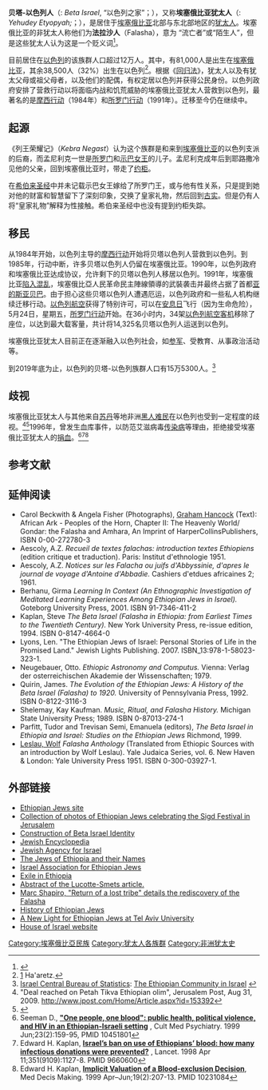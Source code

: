 {{Infobox Ethnic group
|image =PikiWiki Israel 22999 Religion in Israel.JPG
|caption =  以色列的贝塔以色列女性
|group    = 贝塔-以色列人
|poptime  = '''125,000 ''' - '''130,000'''
|regions    = {{flag|Israel}} 120,000  <ref>Israel Central Bureau of Statistics: [http://www.cbs.gov.il/hodaot2009n/11_09_252b.pdf The Ethiopian Population In Israel] {{Wayback|url=http://www.cbs.gov.il/hodaot2009n/11_09_252b.pdf |date=20181225092911 }}</ref> (2008)<br />占以色列人口1.75%
|region1    = {{flag|Ethiopia}}
|pop1       = 3,188 - 8,700
|ref1       = <ref>[[State_Comptroller_of_Israel|State Comptroller of Israel]]: [http://www.iaej.co.il/newsite/Data/UploadedFiles/SitePages/917-sFileRedir.pdf Efrati Census] {{Wayback|url=http://www.iaej.co.il/newsite/Data/UploadedFiles/SitePages/917-sFileRedir.pdf |date=20100308021817 }}</ref>
|region2    = {{flag|United States of America}}
|pop2      = 1,000
|ref2       = <ref>{{Cite web |url=http://www.haaretz.com/hasen/spages/1077094.html |title=存档副本 |accessdate=2010-02-17 |archive-date=2010-02-05 |archive-url=https://web.archive.org/web/20100205220535/http://haaretz.com/hasen/spages/1077094.html |dead-url=no }}</ref>
|languages  = 
|religions  = [[犹太教|犹太教]]
|related  = 
}}

{{Jews and Judaism sidebar}}

'''贝塔-以色列人'''（{{lang-he|בֵּיתֶא יִשְׂרָאֵל }}: ''Beta Israel'', “以色列之家”；{{lang-gez|ቤተ እስራኤል}}），又称'''埃塞俄比亚犹太人'''（{{lang-he|יְהוּדֵי אֶתְיוֹפְּיָה}}: ''Yehudey Etyopyah;''；{{lang-gez|የኢትዮጵያ አይሁድዊ}}），是居住于[[埃塞俄比亚|埃塞俄比亚]]北部与东北部地区的[[犹太人|犹太人]]。埃塞俄比亚的非犹太人称他们为'''法拉沙人'''（Falasha），意为 “流亡者”或“陌生人”，但是这些犹太人认为这是一个贬义词<ref>{{Cite web |url=http://www.nytimes.com/1985/01/23/movies/film-falasha-limns-ethiopian-jews-plight.html |title=FILM: 'FALASHA' LIMNS ETHIOPIAN JEWS' PLIGHT |accessdate=2010-02-17 |archive-date=2009-04-24 |archive-url=https://web.archive.org/web/20090424043620/http://www.nytimes.com/1985/01/23/movies/film-falasha-limns-ethiopian-jews-plight.html |dead-url=no }}</ref>。

目前居住在[[以色列|以色列]]的该族群人口超过12万人。其中，有81,000人是出生在[[埃塞俄比亚|埃塞俄比亚]]，其余38,500人（32%）出生在以色列<ref>[http://www.haaretz.com/hasen/spages/1128399.html] {{Wayback|url=http://www.haaretz.com/hasen/spages/1128399.html |date=20100225102929 }} Ha'aretz.</ref>。根据《[[回归法|回归法]]》，犹太人以及有犹太父母或祖父母者，以及他们的配偶，有权定居以色列并获得公民身份。以色列政府安排了营救行动以将面临内战和饥荒威胁的埃塞俄比亚犹太人营救到以色列，最著名的是[[摩西行动|摩西行动]]（1984年）和[[所罗门行动|所罗门行动]]（1991年）。迁移至今仍在继续中。

== 起源 ==
《列王荣耀记》（''Kebra Negast''）认为这个族群是和{{le|孟尼利克一世|Menelik I}}来到[[埃塞俄比亚|埃塞俄比亚]]的以色列支派的后裔，而孟尼利克一世是[[所罗门|所罗门]]和[[示巴女王|示巴女王]]的儿子。孟尼利克成年后到耶路撒冷见他的父亲，回到埃塞俄比亚时，带走了[[约柜|约柜]]。

在[[希伯来圣经|希伯来圣经]]中并未记载示巴女王嫁给了所罗门王，或与他有性关系，只是提到她对他的财富和智慧留下了深刻印象，交换了皇家礼物，然后回到[[古实|古实]]。但是仍有人将“皇家礼物”解释为性接触。希伯来圣经中也没有提到约柜失踪。

== 移民 ==

从1984年开始，以色列主导的[[摩西行动|摩西行动]]开始将贝塔以色列人营救到以色列。到1985年，行动中断，许多贝塔以色列人仍留在埃塞俄比亚。1990年，以色列政府和埃塞俄比亚达成协议，允许剩下的贝塔以色列人移居以色列。1991年，埃塞俄比亚[[埃塞俄比亞內戰|陷入混乱]]，埃塞俄比亞人民革命民主陣線領導的武裝袭击并最终占据了首都[[亚的斯亚贝巴|亚的斯亚贝巴]]。由于担心这些贝塔以色列人遭遇厄运，以色列政府和一些私人机构继续迁移行动。[[以色列航空|以色列航空]]获得了特别许可，可以在[[安息日|安息日]]飞行（因为生命危险），5月24日，星期五，[[所罗门行动|所罗门行动]]开始。在36小时内，34架[[以色列航空|以色列航空]][[客机|客机]]移除了座位，以达到最大载客量，共计将14,325名贝塔以色列人运送到以色列。

埃塞俄比亚犹太人目前正在逐渐融入以色列社会，如[[以色列国防军|参军]]、受教育、从事政治活动等。

到2019年底为止，以色列的贝塔-以色列族群人口有15万5300人。<ref name="The Ethiopian Population In Israel">[[Israel_Central_Bureau_of_Statistics|Israel Central Bureau of Statistics]]: [https://www.cbs.gov.il/he/mediarelease/DocLib/2020/358/11_20_358e.docx The Ethiopian Community in Israel] {{Wayback|url=https://www.cbs.gov.il/he/mediarelease/DocLib/2020/358/11_20_358e.docx |date=20210515100929 }}</ref>

==歧视==
埃塞俄比亚犹太人与其他来自[[苏丹|苏丹]]等地非洲[[黑人|黑人]][[难民|难民]]在以色列也受到一定程度的歧视。<ref>"Deal reached on Petah Tikva Ethiopian olim", Jerusalem Post, Aug 31, 2009. http://www.jpost.com/Home/Article.aspx?id=153392</ref><ref>{{Cite web |url=http://www.haaretz.com/news/olmert-ethiopian-jews-are-right-to-feel-discriminated-against-1.234885 |title=Olmert: Ethiopian Jews are right to feel discriminated against |accessdate=2015-01-06 |archive-date=2015-01-06 |archive-url=https://web.archive.org/web/20150106112909/http://www.haaretz.com/news/olmert-ethiopian-jews-are-right-to-feel-discriminated-against-1.234885 |dead-url=no }}</ref>1996年，曾发生血库事件，以防范艾滋病毒[[传染病|传染病]]等理由，拒绝接受埃塞俄比亚犹太人的[[捐血|捐血]]。<ref name=Seeman99>Seeman D., [http://dx.doi.org/10.1023/A:1005439308374 '''"One people, one blood": public health, political violence, and HIV in an Ethiopian-Israeli setting'''] {{Wayback|url=http://dx.doi.org/10.1023/A:1005439308374 |date=20200531065025 }}, Cult Med Psychiatry. 1999 Jun;23(2):159-95, PMID 10451801</ref><ref name="Kaplan98">Edward H. Kaplan, [http://www.som.yale.edu/faculty/ehk1/Lancet_Ethiopian_blood.pdf '''Israel’s ban on use of Ethiopians’ blood: how many infectious donations were prevented?'''] {{Wayback|url=http://www.som.yale.edu/faculty/ehk1/Lancet_Ethiopian_blood.pdf |date=20100622164125 }},  Lancet. 1998 Apr 11;351(9109):1127-8. PMID 9660600</ref><ref name="Kaplan99">Edward H. Kaplan, [http://dx.doi.org/10.1177/0272989X9901900212 '''Implicit Valuation of a Blood-exclusion Decision'''], Med Decis Making. 1999 Apr–Jun;19(2):207-13. PMID 10231084</ref>

== 参考文献 ==
{{reflist|2}}

== 延伸阅读 ==
{{refbegin}}
* Carol Beckwith & Angela Fisher (Photographs), [[Graham_Hancock|Graham Hancock]] (Text): African Ark - Peoples of the Horn, Chapter II: The Heavenly World/ Gondar: the Falasha and Amhara, An Imprint of HarperCollinsPublishers, ISBN 0-00-272780-3
* Aescoly, A.Z. ''Recueil de textes falachas: introduction textes Ethiopiens'' (edition critique et traduction). Paris: Institut d'ethnologie 1951.
* Aescoly, A.Z. ''Notices sur les Falacha ou juifs d'Abbyssinie, d'apres le journal de voyage d'Antoine d'Abbadie.'' Cashiers d'etdues africaines 2; 1961.
* Berhanu, Girma ''Learning In Context (An Ethnographic Investigation of Meditated Learning Experiences Among Ethiopian Jews in Israel).'' Goteborg University Press, 2001. ISBN 91-7346-411-2
* Kaplan, Steve ''The Beta Israel (Falasha in Ethiopia: from Earliest Times to the Twentieth Century).'' New York University Press, re-issue edition, 1994. ISBN 0-8147-4664-0
* Lyons, Len. "The Ethiopian Jews of Israel: Personal Stories of Life in the Promised Land." Jewish Lights Publishing. 2007. ISBN_13:978-1-58023-323-1.
* Neugebauer, Otto. ''Ethiopic Astronomy and Computus.'' Vienna: Verlag der osterreichischen Akademie der Wissenschaften; 1979.
* Quirin, James. ''The Evolution of the Ethiopian Jews: A History of the Beta Israel (Falasha) to 1920.'' University of Pennsylvania Press, 1992. ISBN 0-8122-3116-3
* Shelemay, Kay Kaufman. ''Music, Ritual, and Falasha History.'' Michigan State University Press; 1989. ISBN 0-87013-274-1
* Parfitt, Tudor and Trevisan Semi, Emanuela (editors), ''The Beta Israel in Ethiopia and Israel: Studies on the Ethiopian Jews'' Richmond, 1999.
* [[Wolf_Leslau|Leslau, Wolf]] ''Falasha Anthology'' (Translated from Ethiopic Sources with an introduction by Wolf Leslau). Yale Judaica Series, vol. 6. New Haven & London: Yale University Press 1951. ISBN 0-300-03927-1.
{{refend}}

== 外部链接 ==
{{refbegin|2}}
* [http://www.ethiostruggle.com Ethiopian Jews site]{{Wayback|url=http://www.ethiostruggle.com/ |date=20120223211801 }}
* [http://www.pbase.com/yalop/sigd Collection of photos of Ethiopian Jews celebrating the Sigd Festival in Jerusalem]{{Wayback|url=http://www.pbase.com/yalop/sigd |date=20091113213048 }}
* [https://web.archive.org/web/20051029005914/http://wiserweb.wits.ac.za/PDF%20Files/wirs%20-%20zegeye1.PDF Construction of Beta Israel Identity]
* [http://www.jewishencyclopedia.com/view.jsp?artid=13&letter=F Jewish Encyclopedia]{{Wayback|url=http://www.jewishencyclopedia.com/view.jsp?artid=13&letter=F |date=20100212103119 }}
* [http://www.jewishagency.org Jewish Agency for Israel]{{Wayback|url=http://www.jewishagency.org/ |date=20170321030317 }}
* [https://web.archive.org/web/20091004070715/http://www.bh.org.il/database-articles.aspx?49536 The Jews of Ethiopia and their Names]
* [https://web.archive.org/web/20100307223306/http://www.iaej.co.il/ Israel Association for Ethiopian Jews]
* [https://web.archive.org/web/20090725144648/http://www.iaej.co.il/pages/history_exile_%20in_ethiopia.htm Exile in Ethiopia]
* [https://web.archive.org/web/20090126184648/http://www.ethioguide.com/aa-ethioguide/ethioguide/News_Archive/1299/origin%20of%20falasha_jews122399.htm Abstract of the Lucotte-Smets article.]
* [http://www.worldandi.com/public/1988/April/cl2.cfm Marc Shapiro, "Return of a lost tribe" details the rediscovery of the Falasha]{{Wayback|url=http://www.worldandi.com/public/1988/April/cl2.cfm |date=20070930181450 }}
* [https://web.archive.org/web/20040628055103/http://www.us-israel.org/jsource/Judaism/ejhist.html History of Ethiopian Jews]
*[http://www.tauac.org/site/News2?page=NewsArticle&id=6169 A New Light for Ethiopian Jews at Tel Aviv University]{{dead link|date=十月 2017 |bot=InternetArchiveBot }}
* [http://www.hoisrael.org  House of Israel website]{{Wayback|url=http://www.hoisrael.org/ |date=20190517181301 }}

{{refend}}
{{犹太人和犹太教}}

[[Category:埃塞俄比亞民族|Category:埃塞俄比亞民族]]
[[Category:犹太人各族群|Category:犹太人各族群]]
[[Category:非洲犹太史|Category:非洲犹太史]]